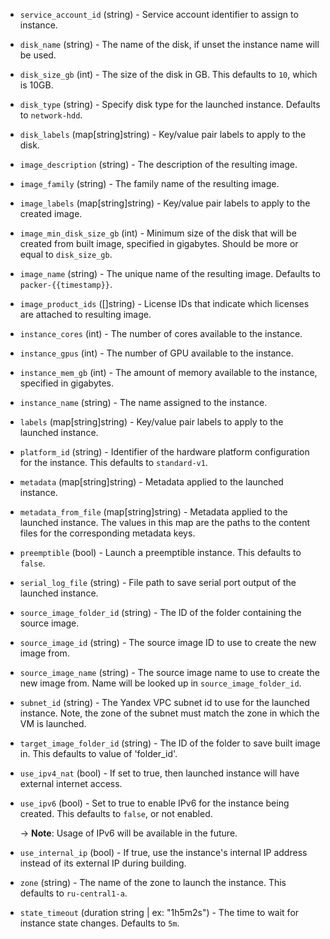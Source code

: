 <!-- Code generated from the comments of the Config struct in builder/yandex/config.go; DO NOT EDIT MANUALLY -->

- `service_account_id` (string) - Service account identifier to assign to instance.

- `disk_name` (string) - The name of the disk, if unset the instance name
  will be used.

- `disk_size_gb` (int) - The size of the disk in GB. This defaults to `10`, which is 10GB.

- `disk_type` (string) - Specify disk type for the launched instance. Defaults to `network-hdd`.

- `disk_labels` (map[string]string) - Key/value pair labels to apply to the disk.

- `image_description` (string) - The description of the resulting image.

- `image_family` (string) - The family name of the resulting image.

- `image_labels` (map[string]string) - Key/value pair labels to apply to the created image.

- `image_min_disk_size_gb` (int) - Minimum size of the disk that will be created from built image, specified in gigabytes.
  Should be more or equal to `disk_size_gb`.

- `image_name` (string) - The unique name of the resulting image. Defaults to
  `packer-{{timestamp}}`.

- `image_product_ids` ([]string) - License IDs that indicate which licenses are attached to resulting image.

- `instance_cores` (int) - The number of cores available to the instance.

- `instance_gpus` (int) - The number of GPU available to the instance.

- `instance_mem_gb` (int) - The amount of memory available to the instance, specified in gigabytes.

- `instance_name` (string) - The name assigned to the instance.

- `labels` (map[string]string) - Key/value pair labels to apply to the launched instance.

- `platform_id` (string) - Identifier of the hardware platform configuration for the instance. This defaults to `standard-v1`.

- `metadata` (map[string]string) - Metadata applied to the launched instance.

- `metadata_from_file` (map[string]string) - Metadata applied to the launched instance.
  The values in this map are the paths to the content files for the corresponding metadata keys.

- `preemptible` (bool) - Launch a preemptible instance. This defaults to `false`.

- `serial_log_file` (string) - File path to save serial port output of the launched instance.

- `source_image_folder_id` (string) - The ID of the folder containing the source image.

- `source_image_id` (string) - The source image ID to use to create the new image from.

- `source_image_name` (string) - The source image name to use to create the new image
  from. Name will be looked up in `source_image_folder_id`.

- `subnet_id` (string) - The Yandex VPC subnet id to use for
  the launched instance. Note, the zone of the subnet must match the
  zone in which the VM is launched.

- `target_image_folder_id` (string) - The ID of the folder to save built image in.
  This defaults to value of 'folder_id'.

- `use_ipv4_nat` (bool) - If set to true, then launched instance will have external internet
  access.

- `use_ipv6` (bool) - Set to true to enable IPv6 for the instance being
  created. This defaults to `false`, or not enabled.
  
  -> **Note**: Usage of IPv6 will be available in the future.

- `use_internal_ip` (bool) - If true, use the instance's internal IP address
  instead of its external IP during building.

- `zone` (string) - The name of the zone to launch the instance.  This defaults to `ru-central1-a`.

- `state_timeout` (duration string | ex: "1h5m2s") - The time to wait for instance state changes.
  Defaults to `5m`.
